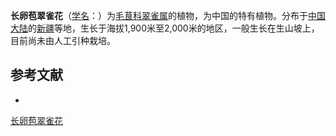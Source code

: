 {{Speciesbox
| name = 长卵苞翠雀花
| status = 
| status_system = 
| image =
| genus = Delphinium
| species = elliptico-ovatum
| authority = W. T. Wang
}}

'''长卵苞翠雀花'''（[[学名|学名]]：{{lang|la|''Delphinium elliptico-ovatum''}}）为[[毛茛科|毛茛科]][[翠雀属|翠雀属]]的植物，为中国的特有植物。分布于[[中国大陆|中国大陆]]的[[新疆|新疆]]等地，生长于海拔1,900米至2,000米的地区，一般生长在生山坡上，目前尚未由人工引种栽培。

== 参考文献 ==
<div class="references-small">
* {{cite web| url =http://www.bioinfo.cn/db05/KmzwSpecies.php?action=view&id=18423| title =长卵苞翠雀花| work =《中国高等植物数据库全库》| publisher =中国科学院微生物研究所| author =昆明植物研究所| accessdate =2009-02-25| deadurl =yes| archiveurl =https://web.archive.org/web/20160305033236/http://www.bioinfo.cn/db05/KmzwSpecies.php?action=view&id=18423| archivedate =2016-03-05}}
</div>
{{Taxonbar|from=Q15228389}}

[[Category:翠雀属|长卵苞翠雀花]]


{{植物小作品}}